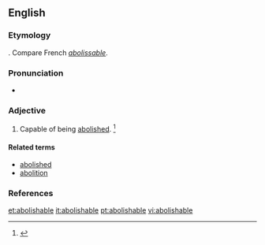 ==English==

===Etymology===
{{suffix|abolish|able}}. Compare French ''[[abolissable]]''.

===Pronunciation===
* {{a|US}} {{IPA|/əˈbɑl.ɪʃ.ə.bl̩/|/əˈbɑl.əʃ.ə.bl̩/}}

===Adjective===
{{en-adj}}

# Capable of being [[abolish]]ed. {{defdate|First attested from the mid 17<sup>th</sup> century.}}<ref name=SOED>{{R:SOED5|page=6}}</ref>

====Related terms====
* [[abolished]]
* [[abolition]]

===References===
<references/>

[[et:abolishable]]
[[it:abolishable]]
[[pt:abolishable]]
[[vi:abolishable]]